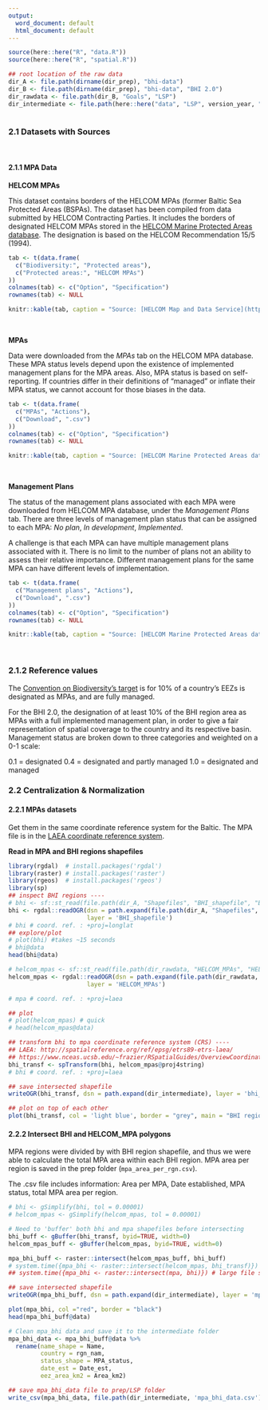 ```yaml
---
output:
  word_document: default
  html_document: default
---
```


```r
source(here::here("R", "data.R"))
source(here::here("R", "spatial.R"))

## root location of the raw data
dir_A <- file.path(dirname(dir_prep), "bhi-data")
dir_B <- file.path(dirname(dir_prep), "bhi-data", "BHI 2.0")
dir_rawdata <- file.path(dir_B, "Goals", "LSP")
dir_intermediate <- file.path(here::here("data", "LSP", version_year, "intermediate"))
  
```

### 2.1 Datasets with Sources {-}
<br/>

#### 2.1.1 MPA Data {-}

**HELCOM MPAs**

This dataset contains borders of the HELCOM MPAs (former Baltic Sea Protected Areas (BSPAs). 
The dataset has been compiled from data submitted by HELCOM Contracting Parties. It includes the borders of designated HELCOM MPAs stored in the [HELCOM Marine Protected Areas database](http://mpas.helcom.fi/apex/f?p=103:1::::::).
The designation is based on the HELCOM Recommendation 15/5 (1994). 

<!-- dataset save location BHI_share/BHI 2.0/Goals/LSP/ -->
```r
tab <- t(data.frame(
  c("Biodiversity:", "Protected areas"), 
  c("Protected areas:", "HELCOM MPAs")
))
colnames(tab) <- c("Option", "Specification")
rownames(tab) <- NULL

knitr::kable(tab, caption = "Source: [HELCOM Map and Data Service](http://metadata.helcom.fi/geonetwork/srv/eng/catalog.search#/metadata/d27df8c0-de86-4d13-a06d-35a8f50b16fa) <br/> Downloaded 23 June 2020 by Andrea De Cervo") 
```

<br/>

**MPAs**

Data were downloaded from the *MPAs* tab on the HELCOM MPA database.  
These MPA status levels depend upon the existence of implemented management plans for the MPA areas.
Also, MPA status is based on self-reporting. If countries differ in their definitions of "managed" or inflate their MPA status, we cannot account for those biases in the data. 

<!-- dataset save location BHI_share/BHI 2.0/Goals/LSP/ -->
```r
tab <- t(data.frame(
  c("MPAs", "Actions"), 
  c("Download", ".csv")
))
colnames(tab) <- c("Option", "Specification")
rownames(tab) <- NULL

knitr::kable(tab, caption = "Source: [HELCOM Marine Protected Areas database](http://mpas.helcom.fi/apex/f?p=103:5::::::) <br/> Downloaded 23 June 2020 by Andrea De Cervo") 
```

<br/>

**Management Plans**

The status of the management plans associated with each MPA were downloaded from HELCOM MPA database, under the *Management Plans* tab. There are three levels of management plan status that can be assigned to each MPA: 
*No plan*, *In development*, *Implemented*.  

A challenge is that each MPA can have multiple management plans associated with it. 
There is no limit to the number of plans not an ability to assess their relative importance. 
Different management plans for the same MPA can have different levels of implementation.  

<!-- dataset save location BHI_share/BHI 2.0/Goals/LSP/ -->
```r
tab <- t(data.frame(
  c("Management plans", "Actions"), 
  c("Download", ".csv")
))
colnames(tab) <- c("Option", "Specification")
rownames(tab) <- NULL

knitr::kable(tab, caption = "Source: [HELCOM Marine Protected Areas database](http://mpas.helcom.fi/apex/f?p=103:5::::::) <br/> Downloaded 23 June 2020 by Andrea De Cervo") 
```

<br/>

### 2.1.2 Reference values {-}

The [Convention on Biodiversity's target](https://www.cbd.int/sp/targets/rationale/target-11/) is for 10% of a country's EEZs is designated as MPAs, and are fully managed.

For the BHI 2.0, the designation of at least 10% of the BHI region area as MPAs with a full implemented management plan, in order to give a fair representation of spatial coverage to the country and its respective basin. 
Management status are broken down to three categories and weighted on a 0-1 scale:

0.1 = designated
0.4 = designated and partly managed
1.0 = designated and managed

### 2.2 Centralization & Normalization {-}

#### 2.2.1 MPAs datasets {-}

Get them in the same coordinate reference system for the Baltic. 
The MPA file is in the [LAEA coordinate reference system](http://spatialreference.org/ref/epsg/etrs89-etrs-laea/). 

**Read in MPA and BHI regions shapefiles**
```r
library(rgdal)  # install.packages('rgdal')
library(raster) # install.packages('raster')
library(rgeos)  # install.packages('rgeos')
library(sp)
## inspect BHI regions ----
# bhi <- sf::st_read(file.path(dir_A, "Shapefiles", "BHI_shapefile", "BHI_shapefile.shp"))
bhi <- rgdal::readOGR(dsn = path.expand(file.path(dir_A, "Shapefiles", "BHI_shapefile")),
                      layer = 'BHI_shapefile') 
# bhi # coord. ref. : +proj=longlat
## explore/plot
# plot(bhi) #takes ~15 seconds
# bhi@data
head(bhi@data)

# helcom_mpas <- sf::st_read(file.path(dir_rawdata, "HELCOM_MPAs", "HELCOM_MPAs.shp"))
helcom_mpas <- rgdal::readOGR(dsn = path.expand(file.path(dir_rawdata, "HELCOM_MPAs")),
                      layer = 'HELCOM_MPAs')

# mpa # coord. ref. : +proj=laea

## plot
# plot(helcom_mpas) # quick
# head(helcom_mpas@data)

## transform bhi to mpa coordinate reference system (CRS) ----
## LAEA: http://spatialreference.org/ref/epsg/etrs89-etrs-laea/
## https://www.nceas.ucsb.edu/~frazier/RSpatialGuides/OverviewCoordinateReferenceSystems.pdf
bhi_transf <- spTransform(bhi, helcom_mpas@proj4string)
# bhi # coord. ref. : +proj=laea

## save intersected shapefile
writeOGR(bhi_transf, dsn = path.expand(dir_intermediate), layer = 'bhi_transf', driver = 'ESRI Shapefile', overwrite = TRUE) 

## plot on top of each other
plot(bhi_transf, col = 'light blue', border = "grey", main = "BHI regions and MPAs intercept"); plot(helcom_mpas, col = 'blue', add = TRUE); legend('bottomright', c("BHI regions", "BHI borders", "MPA"), lty = c(1,1), lwd = c(2.5, 2.5, 2.5), col = c( "light blue", "grey", "blue"), text.font = 1, box.lty = 0 )
```

#### 2.2.2 Intersect BHI and HELCOM_MPA polygons {-}

MPA regions were divided by with BHI region shapefile, and thus we were able to calculate the total MPA area within each BHI region. MPA area per region is saved in the prep folder (`mpa_area_per_rgn.csv`). 

The .csv file includes information: Area per MPA, Date established, MPA status, total MPA area per region.  

```r
# bhi <- gSimplify(bhi, tol = 0.00001)
# helcom_mpas <- gSimplify(helcom_mpas, tol = 0.00001)

# Need to 'buffer' both bhi and mpa shapefiles before intersecting
bhi_buff <- gBuffer(bhi_transf, byid=TRUE, width=0)
helcom_mpas_buff <- gBuffer(helcom_mpas, byid=TRUE, width=0)

mpa_bhi_buff <- raster::intersect(helcom_mpas_buff, bhi_buff)
# system.time({mpa_bhi <- raster::intersect(helcom_mpas, bhi_transf)})
## system.time({mpa_bhi <- raster::intersect(mpa, bhi)}) # large file size and took hours to run. bhi ~ 45.5 Mb, mpa ~ 8.7 Mb.

## save intersected shapefile
writeOGR(mpa_bhi_buff, dsn = path.expand(dir_intermediate), layer = 'mpa_bhi', driver = 'ESRI Shapefile', overwrite = TRUE) 

plot(mpa_bhi, col ="red", border = "black")
head(mpa_bhi_buff@data)

# Clean mpa_bhi data and save it to the intermediate folder
mpa_bhi_data <- mpa_bhi_buff@data %>% 
  rename(name_shape = Name, 
         country = rgn_nam,
         status_shape = MPA_status,
         date_est = Date_est,
         eez_area_km2 = Area_km2)

## save mpa_bhi_data file to prep/LSP folder 
write_csv(mpa_bhi_data, file.path(dir_intermediate, 'mpa_bhi_data.csv'))

```

